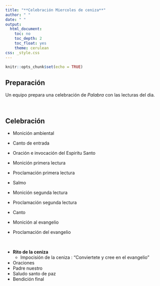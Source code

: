 ```yaml
---
title: "**Celebración Miercoles de ceniza**"
author: " "
date: " "
output:
  html_document:
    toc: no
    toc_depth: 2
    toc_float: yes
    theme: cerulean
css: _style.css
---
```



```r
knitr::opts_chunk$set(echo = TRUE)
```

## **Preparación**

Un equipo prepara una celebración de *Palabra* con las lecturas del dia.

<br/>

## **Celebración**

* Monición ambiental
* Canto de entrada
* Oración e invocación del Espiritu Santo
* Monición primera lectura
* Proclamación primera lectura
* Salmo
* Monición segunda lectura
* Proclamación segunda lectura
* Canto 

* Monición al evangelio
* Proclamación del evangelio

<br/>

* **Rito de la ceniza**
  * Impocisión de la ceniza : "Conviertete y cree en el evangelio"

* Oraciones
* Padre nuestro
* Saludo santo de paz
* Bendición final


